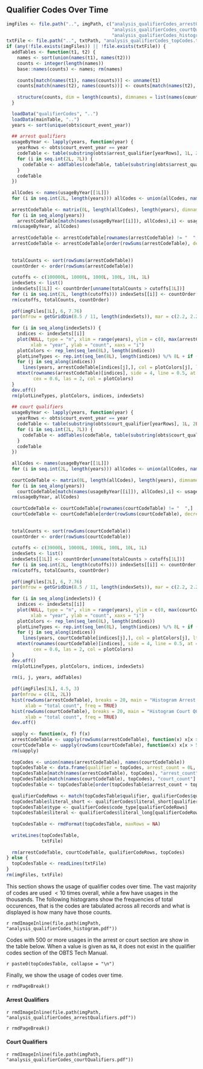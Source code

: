 ## Qualifier Codes Over Time

```r
imgFiles <- file.path("..", imgPath, c("analysis_qualifierCodes_arrestQualifiers.pdf",
                                       "analysis_qualifierCodes_courtQualifiers.pdf",
                                       "analysis_qualifierCodes_histogram.pdf"))
txtFile <- file.path("..", txtPath, "analysis_qualifierCodes_topCodes.txt")
if (any(!file.exists(imgFiles)) || !file.exists(txtFile)) {
  addTables <- function(t1, t2) {
    names <- sort(union(names(t1), names(t2)))
    counts <- integer(length(names))
    base::names(counts) <- names; rm(names)
    
    counts[match(names(t1), names(counts))] <- unname(t1)
    counts[match(names(t2), names(counts))] <- counts[match(names(t2), names(counts))] + unname(t2)
    
    structure(counts, dim = length(counts), dimnames = list(names(counts)), class = "table")
  }

  loadData("qualifierCodes", "..")
  loadData(mainTable, "..")
  years <- sort(unique(obts$court_event_year))
  
  ## arrest qualifiers
  usageByYear <- lapply(years, function(year) {
    yearRows <- obts$court_event_year == year
    codeTable <- table(substring(obts$arrest_qualifier[yearRows], 1L, 2L))
    for (i in seq.int(2L, 7L)) {
      codeTable <- addTables(codeTable, table(substring(obts$arrest_qualifier[yearRows], 2L * i - 1L, 2L * i)))
    }
    codeTable
  })
  
  allCodes <- names(usageByYear[[1L]])
  for (i in seq.int(2L, length(years))) allCodes <- union(allCodes, names(usageByYear[[i]]))
  
  arrestCodeTable <- matrix(0L, length(allCodes), length(years), dimnames = list(allCodes, NULL))
  for (i in seq_along(years))
    arrestCodeTable[match(names(usageByYear[[i]]), allCodes),i] <- usageByYear[[i]]
  rm(usageByYear, allCodes)
  
  arrestCodeTable <- arrestCodeTable[rownames(arrestCodeTable) != "  ",]
  arrestCodeTable <- arrestCodeTable[order(rowSums(arrestCodeTable), decreasing = TRUE),]
  
  
  totalCounts <- sort(rowSums(arrestCodeTable))
  countOrder <- order(rowSums(arrestCodeTable))
  
  cutoffs <- c(100000L, 10000L, 1000L, 100L, 10L, 1L)
  indexSets <- list()
  indexSets[[1L]] <- countOrder[unname(totalCounts > cutoffs[1L])]
  for (i in seq.int(2L, length(cutoffs))) indexSets[[i]] <- countOrder[unname(totalCounts <= cutoffs[i - 1L] & totalCounts > cutoffs[i])]
  rm(cutoffs, totalCounts, countOrder)
  
  pdf(imgFiles[1L], 6, 7.76)
  par(mfrow = getGridDim(8.5 / 11, length(indexSets)), mar = c(2.2, 2.2, 0.1, 2.0))
  
  for (i in seq_along(indexSets)) {
    indices <- indexSets[[i]]
    plot(NULL, type = "n", xlim = range(years), ylim = c(0, max(arrestCodeTable[indices,])),
         xlab = "year", ylab = "count", xaxs = "i")
    plotColors <- rep_len(seq_len(8L), length(indices))
    plotLineTypes <- rep.int(seq_len(8L), length(indices) %/% 8L + if (length(indices) %% 8L != 0L) 1L else 0L)[seq_len(length(indices))]
    for (j in seq_along(indices)) 
      lines(years, arrestCodeTable[indices[j],], col = plotColors[j], lty = plotLineTypes[j])
    mtext(rownames(arrestCodeTable)[indices], side = 4, line = 0.5, at = arrestCodeTable[indices,length(years)],
          cex = 0.6, las = 2, col = plotColors)
  }
  dev.off()
  rm(plotLineTypes, plotColors, indices, indexSets)
  
  ## court qualifiers
  usageByYear <- lapply(years, function(year) {
    yearRows <- obts$court_event_year == year
    codeTable <- table(substring(obts$court_qualifier[yearRows], 1L, 2L))
    for (i in seq.int(2L, 7L)) {
      codeTable <- addTables(codeTable, table(substring(obts$court_qualifier[yearRows], 2L * i - 1L, 2L * i)))
    }
    codeTable
  })
  
  allCodes <- names(usageByYear[[1L]])
  for (i in seq.int(2L, length(years))) allCodes <- union(allCodes, names(usageByYear[[i]]))
  
  courtCodeTable <- matrix(0L, length(allCodes), length(years), dimnames = list(allCodes, NULL))
  for (i in seq_along(years))
    courtCodeTable[match(names(usageByYear[[i]]), allCodes),i] <- usageByYear[[i]]
  rm(usageByYear, allCodes)
  
  courtCodeTable <- courtCodeTable[rownames(courtCodeTable) != "  ",]
  courtCodeTable <- courtCodeTable[order(rowSums(courtCodeTable), decreasing = TRUE),]
  
  
  totalCounts <- sort(rowSums(courtCodeTable))
  countOrder <- order(rowSums(courtCodeTable))
  
  cutoffs <- c(39000L, 10000L, 1000L, 100L, 10L, 1L)
  indexSets <- list()
  indexSets[[1L]] <- countOrder[unname(totalCounts > cutoffs[1L])]
  for (i in seq.int(2L, length(cutoffs))) indexSets[[i]] <- countOrder[unname(totalCounts <= cutoffs[i - 1L] & totalCounts > cutoffs[i])]
  rm(cutoffs, totalCounts, countOrder)
  
  pdf(imgFiles[2L], 6, 7.76)
  par(mfrow = getGridDim(8.5 / 11, length(indexSets)), mar = c(2.2, 2.2, 0.1, 2.0))
  
  for (i in seq_along(indexSets)) {
    indices <- indexSets[[i]]
    plot(NULL, type = "n", xlim = range(years), ylim = c(0, max(courtCodeTable[indices,])),
         xlab = "year", ylab = "count", xaxs = "i")
    plotColors <- rep_len(seq_len(8L), length(indices))
    plotLineTypes <- rep.int(seq_len(8L), length(indices) %/% 8L + if (length(indices) %% 8L != 0L) 1L else 0L)[seq_len(length(indices))]
    for (j in seq_along(indices)) 
      lines(years, courtCodeTable[indices[j],], col = plotColors[j], lty = plotLineTypes[j])
    mtext(rownames(courtCodeTable)[indices], side = 4, line = 0.5, at = courtCodeTable[indices,length(years)],
          cex = 0.6, las = 2, col = plotColors)
  }
  dev.off()
  rm(plotLineTypes, plotColors, indices, indexSets)
  
  rm(i, j, years, addTables)
  
  pdf(imgFiles[3L], 4.5, 3)
  par(mfrow = c(1L, 2L))
  hist(rowSums(arrestCodeTable), breaks = 20, main = "Histogram Arrest QC Count",
       xlab = "total count", freq = TRUE)
  hist(rowSums(courtCodeTable), breaks = 20, main = "Histogram Court QC Count",
       xlab = "total count", freq = TRUE)
  dev.off()
  
  uapply <- function(x, f) f(x)
  arrestCodeTable <- uapply(rowSums(arrestCodeTable), function(x) x[x > 500L])
  courtCodeTable <- uapply(rowSums(courtCodeTable), function(x) x[x > 500L])
  rm(uapply)
  
  topCodes <- union(names(arrestCodeTable), names(courtCodeTable))
  topCodesTable <- data.frame(qualifier = topCodes, arrest_count = 0L, court_count = 0L)
  topCodesTable[match(names(arrestCodeTable), topCodes), "arrest_count"] <- unname(arrestCodeTable)
  topCodesTable[match(names(courtCodeTable), topCodes), "court_count"] <- unname(courtCodeTable)
  topCodesTable <- topCodesTable[order(topCodesTable$arrest_count + topCodesTable$court_count, decreasing = TRUE),]
  
  qualifierCodeRows <- match(topCodesTable$qualifier, qualifierCodes$qualifier)
  topCodesTable$literal_short <- qualifierCodes$literal_short[qualifierCodeRows]
  topCodesTable$type <- qualifierCodes$code_type[qualifierCodeRows]
  topCodesTable$literal <- qualifierCodes$literal_long[qualifierCodeRows]
  
  topCodesTable <- rmdFormat(topCodesTable, maxRows = NA)
  
  writeLines(topCodesTable,
             txtFile)
  
  rm(arrestCodeTable, courtCodeTable, qualifierCodeRows, topCodes)
} else {
  topCodesTable <- readLines(txtFile)
}
rm(imgFiles, txtFile)
```

This section shows the usage of qualifier codes over time. The vast majority of codes are used $< 10$ times overall, while a few have usages in the thousands. The following histograms show the frequencies of total occurences, that is the codes are tabulated across all records and what is displayed is how many have those counts.

`r rmdImageInline(file.path(imgPath, "analysis_qualifierCodes_histogram.pdf"))`

Codes with 500 or more usages in the arrest or court section are show in the table below. When a value is given as `NA`, it does not exist in the qualifier codes section of the OBTS Tech Manual.

`r paste0(topCodesTable, collapse = "\n")`

Finally, we show the usage of codes over time.

`r rmdPageBreak()`

#### Arrest Qualifiers

`r rmdImageInline(file.path(imgPath, "analysis_qualifierCodes_arrestQualifiers.pdf"))`

`r rmdPageBreak()`

#### Court Qualifiers

`r rmdImageInline(file.path(imgPath, "analysis_qualifierCodes_courtQualifiers.pdf"))`
